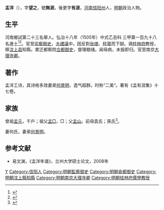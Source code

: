 {{明清人物信息框
| 姓名 = 孟洋
| 原名 =
| 圖片名稱= 
| 圖片大小 =
| 圖片說明 = 
| 最高職務 = 南京大理寺卿
| 國家 = 大明 
| 爵位 =
| 籍貫 = [[河南|河南]][[信阳州|信阳州]]官籍
| 族裔 = 
| 字號 = 字望之，號無涯，後更字有涯
| 諡號 =
| 出生日期 = 生年不詳
| 出生地點 = 
| 逝世日期 = 卒年不詳 
| 逝世地點 =
| 墓葬 =
| 配偶 = 
| 親屬 = 
| 出身 =
* 弘治十八年乙丑科同進士出身
| 經歷 =
| 著作 =  
}}
'''孟洋'''（{{bd|？||？|catIdx=}}），字'''望之'''，號'''無涯'''，後更字'''有涯'''，[[河南|河南]][[信阳州|信阳州]]人，[[明朝|明朝]]政治人物。

== 生平 ==
河南鄉試第二十三名舉人。弘治十八年（1505年）中式乙丑科<!---會試第二十六名--->三甲第一百九十八名進士<ref>{{Cite book|title=《皇明贡举考》卷五|last=（明）[[张朝瑞|张朝瑞]]|first=|publisher=《续修四库全书》史部第828册|year=|isbn=|location=|pages=}}</ref><ref>{{Cite book|title=贡举志五种 上|last=鲁小俊，江俊伟著|first=|publisher=武汉：武汉大学出版社|year=2009|isbn=978-7-307-07043-1|location=|pages=}}</ref>。官至[[监察御史|监察御史]]，[[大禮議|大禮議]]中，因反對[[张璁|张璁]]、[[桂萼|桂萼]]而下獄。谪[[桂林府|桂林府]]教授，移[[汶上县|汶上县]]知縣。累迁都察院[[佥都御史|佥都御史]]，督理粮储。闻母病，未报即归。官至南京[[大理寺卿|大理寺卿]]。

== 著作 ==
孟洋工诗，其诗格多效妻弟[[何景明|何景明]]，逸气超群。时称“二美”。著有《孟有涯集》十七卷。

== 家族 ==
曾祖[[孟元|孟元]]，千戶；祖父[[孟□|孟□]]，□；父[[孟山|孟山]]。前母袁氏；孫氏<ref>{{Cite book|title=天一阁藏明代科举录选刊 登科录 点校本|last=龚延明主编|first=|publisher=宁波出版社|year=2016|isbn=978-7-5526-2320-8|location=宁波|pages=|quote=《天一閣藏明代科舉錄選刊.登科錄》之《弘治十八年進士登科錄》}}</ref>。

妻何氏，妻弟[[何景明|何景明]]。

==参考文献==
{{reflist}}
*易文渊，《孟洋年谱》，兰州大学硕士论文，2008年

{{弘治十八年乙丑科殿試金榜}}

{{Authority control}}

{{DEFAULTSORT:Meng孟}}
[[Category:孟姓|Y]]
[[Category:信阳人|Category:信阳人]]
[[Category:明朝監察御史|Category:明朝監察御史]]
[[Category:明朝僉都御史|Category:明朝僉都御史]]
[[Category:明朝汶上縣知縣|Category:明朝汶上縣知縣]]
[[Category:明朝南京大理寺卿|Category:明朝南京大理寺卿]]
[[Category:明朝桂林府儒學教授|Category:明朝桂林府儒學教授]]